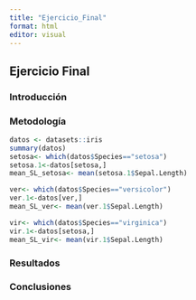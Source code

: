 ```yaml
---
title: "Ejercicio_Final"
format: html
editor: visual
---
```


## Ejercicio Final

### Introducción

### Metodología

```r
datos <- datasets::iris
summary(datos)
setosa<- which(datos$Species=="setosa")
setosa.1<-datos[setosa,]
mean_SL_setosa<- mean(setosa.1$Sepal.Length)

ver<- which(datos$Species=="versicolor")
ver.1<-datos[ver,]
mean_SL_ver<- mean(ver.1$Sepal.Length)

vir<- which(datos$Species=="virginica")
vir.1<-datos[setosa,]
mean_SL_vir<- mean(vir.1$Sepal.Length)

```

### Resultados

### Conclusiones
